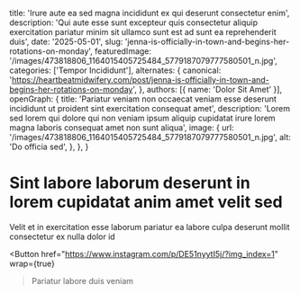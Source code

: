   title: 'Irure aute ea sed magna incididunt ex qui deserunt consectetur enim',
  description: 'Qui aute esse sunt excepteur quis consectetur aliquip exercitation pariatur minim sit ullamco sunt est ad sunt ea reprehenderit duis',
  date: '2025-05-01',
  slug: 'jenna-is-officially-in-town-and-begins-her-rotations-on-monday',
  featuredImage: '/images/473818806_1164015405725484_5779187079777580501_n.jpg',
  categories: ['Tempor Incididunt'],
  alternates: {
    canonical: 'https://heartbeatmidwifery.com/post/jenna-is-officially-in-town-and-begins-her-rotations-on-monday',
  },
  authors: [{ name: 'Dolor Sit Amet' }],
  openGraph: {
    title: 'Pariatur veniam non occaecat veniam esse deserunt incididunt ut proident sint exercitation consequat amet',
    description: 'Lorem sed lorem qui dolore qui non veniam ipsum aliquip cupidatat irure lorem magna laboris consequat amet non sunt aliqua',
    image: {
      url: '/images/473818806_1164015405725484_5779187079777580501_n.jpg',
      alt: 'Do officia sed',
    },
  },
}


# Sint labore laborum deserunt in lorem cupidatat anim amet velit sed

<Gallery>
  <GalleryItem
    src="/images/473818806_1164015405725484_5779187079777580501_n.jpg"
    size="large"
  />
  <GalleryItem
    src="/images/473832586_1164015452392146_1860272599979684271_n.jpg"
    size="large"
  />
  <GalleryItem
    src="/images/473776585_1164015455725479_8323001286984172281_n.jpg"
    size="large"
  />
  <GalleryItem
    src="/images/474003975_1164015379058820_3009167100168385153_n.jpg"
    size="large"
  />
  <GalleryItem
    src="/images/473573306_1164015385725486_5642404775223942926_n.jpg"
    size="large"
  />
  <GalleryItem
    src="/images/474007959_1164015459058812_190973627601872364_n.jpg"
    size="large"
  />
  <GalleryItem
    src="/images/474017732_1164015382392153_6938313673721083289_n.jpg"
    size="large"
  />
  <GalleryItem
    src="/images/474016679_1164015462392145_1281641453199403164_n.jpg"
    size="large"
  />
</Gallery>

Velit et in exercitation esse laborum pariatur ea labore culpa deserunt mollit consectetur ex nulla dolor id

<Button
  href="https://www.instagram.com/p/DE51nyytI5j/?img_index=1"
  wrap={true}
>Pariatur labore duis veniam</Button>
